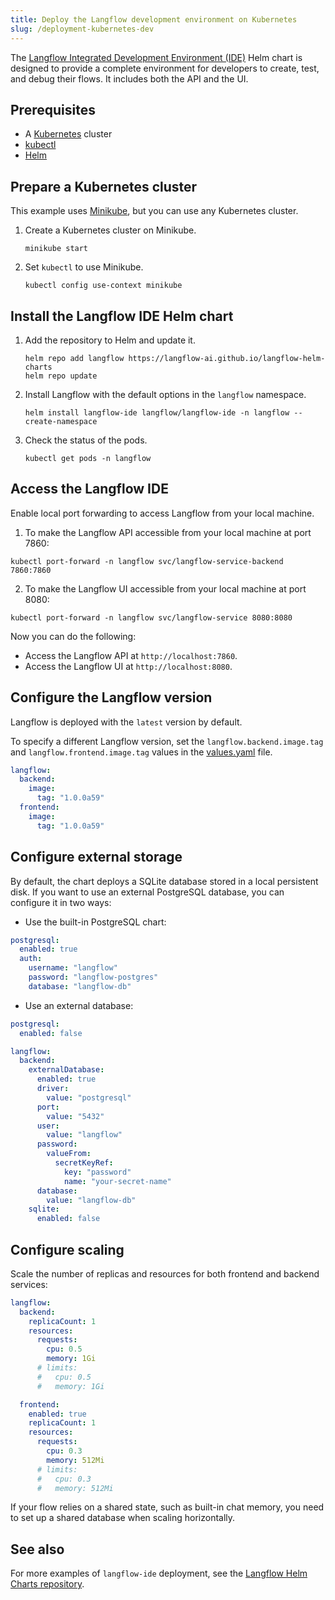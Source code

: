 ```yaml
---
title: Deploy the Langflow development environment on Kubernetes
slug: /deployment-kubernetes-dev
---
```



The [Langflow Integrated Development Environment (IDE)](https://github.com/langflow-ai/langflow-helm-charts/tree/main/charts/langflow-ide) Helm chart is designed to provide a complete environment for developers to create, test, and debug their flows. It includes both the API and the UI.

## Prerequisites

- A [Kubernetes](https://kubernetes.io/docs/setup/) cluster
- [kubectl](https://kubernetes.io/docs/tasks/tools/#kubectl)
- [Helm](https://helm.sh/docs/intro/install/)

## Prepare a Kubernetes cluster

This example uses [Minikube](https://minikube.sigs.k8s.io/docs/start/), but you can use any Kubernetes cluster.

1. Create a Kubernetes cluster on Minikube.

	```shell
	minikube start
	```

2. Set `kubectl` to use Minikube.

	```shell
	kubectl config use-context minikube
	```

## Install the Langflow IDE Helm chart

1. Add the repository to Helm and update it.

	```shell
	helm repo add langflow https://langflow-ai.github.io/langflow-helm-charts
	helm repo update
	```

2. Install Langflow with the default options in the `langflow` namespace.

	```shell
	helm install langflow-ide langflow/langflow-ide -n langflow --create-namespace
	```

3. Check the status of the pods.

	```shell
	kubectl get pods -n langflow
	```

## Access the Langflow IDE

Enable local port forwarding to access Langflow from your local machine.

1. To make the Langflow API accessible from your local machine at port 7860:
```shell
kubectl port-forward -n langflow svc/langflow-service-backend 7860:7860
```

2. To make the Langflow UI accessible from your local machine at port 8080:
```shell
kubectl port-forward -n langflow svc/langflow-service 8080:8080
```

Now you can do the following:
- Access the Langflow API at `http://localhost:7860`.
- Access the Langflow UI at `http://localhost:8080`.

## Configure the Langflow version

Langflow is deployed with the `latest` version by default.

To specify a different Langflow version, set the `langflow.backend.image.tag` and `langflow.frontend.image.tag` values in the [values.yaml](https://github.com/langflow-ai/langflow-helm-charts/blob/main/charts/langflow-ide/values.yaml) file.

```yaml
langflow:
  backend:
    image:
      tag: "1.0.0a59"
  frontend:
    image:
      tag: "1.0.0a59"
```

## Configure external storage

By default, the chart deploys a SQLite database stored in a local persistent disk. If you want to use an external PostgreSQL database, you can configure it in two ways:

* Use the built-in PostgreSQL chart:
```yaml
postgresql:
  enabled: true
  auth:
    username: "langflow"
    password: "langflow-postgres"
    database: "langflow-db"
```

* Use an external database:
```yaml
postgresql:
  enabled: false

langflow:
  backend:
    externalDatabase:
      enabled: true
      driver:
        value: "postgresql"
      port:
        value: "5432"
      user:
        value: "langflow"
      password:
        valueFrom:
          secretKeyRef:
            key: "password"
            name: "your-secret-name"
      database:
        value: "langflow-db"
    sqlite:
      enabled: false
```

## Configure scaling

Scale the number of replicas and resources for both frontend and backend services:

```yaml
langflow:
  backend:
    replicaCount: 1
    resources:
      requests:
        cpu: 0.5
        memory: 1Gi
      # limits:
      #   cpu: 0.5
      #   memory: 1Gi

  frontend:
    enabled: true
    replicaCount: 1
    resources:
      requests:
        cpu: 0.3
        memory: 512Mi
      # limits:
      #   cpu: 0.3
      #   memory: 512Mi
```

If your flow relies on a shared state, such as built-in chat memory, you need to set up a shared database when scaling horizontally.

## See also

For more examples of `langflow-ide` deployment, see the [Langflow Helm Charts repository](https://github.com/langflow-ai/langflow-helm-charts/tree/main/examples/langflow-ide).